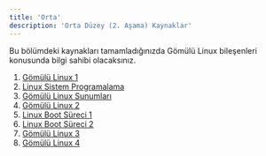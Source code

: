 ```yaml
---
title: 'Orta'
description: 'Orta Düzey (2. Aşama) Kaynaklar'
---
```


<Tip>
Bu bölümdeki kaynakları tamamladığınızda Gömülü Linux bileşenleri konusunda bilgi sahibi olacaksınız.
</Tip>

1. [Gömülü Linux 1](https://murat-demirten.gitbook.io/gomulu-linux)
2. [Linux Sistem Programalama](https://murat-demirten.gitbook.io/linux-sistem-programlama)
3. [Gömülü Linux Sunumları](https://bootlin.com/doc/training/embedded-linux)
4. [Gömülü Linux 2](https://microcontrollerslab.com/embedded-linux/)
5. [Linux Boot Süreci 1](https://www.freecodecamp.org/news/the-linux-booting-process-6-steps-described-in-detail/)
6. [Linux Boot Süreci 2](https://cdn-learn.adafruit.com/downloads/pdf/bootloader-basics.pdf)
7. [Gömülü Linux 3](https://linuxlink.timesys.com/docs/wiki/embedded_linux_development)
8. [Gömülü Linux 4](https://www.thirtythreeforty.net/posts/2019/08/mastering-embedded-linux-part-1-concepts/)
